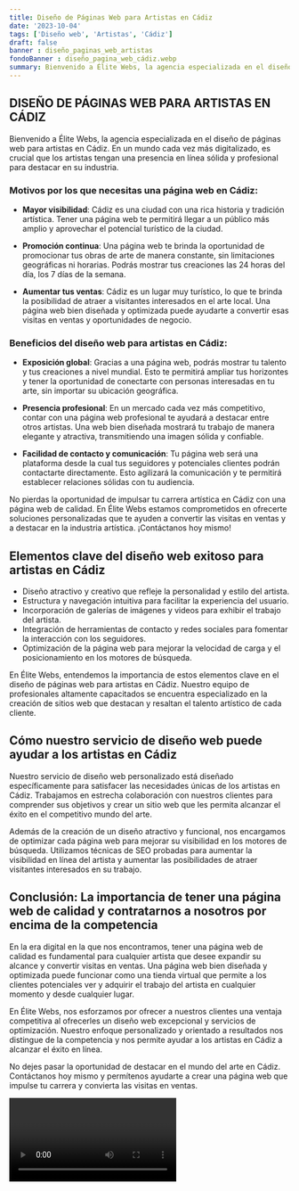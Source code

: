 ```yaml
---
title: Diseño de Páginas Web para Artistas en Cádiz
date: '2023-10-04'
tags: ['Diseño web', 'Artistas', 'Cádiz']
draft: false
banner : diseño_paginas_web_artistas
fondoBanner : diseño_pagina_web_cádiz.webp
summary: Bienvenido a Élite Webs, la agencia especializada en el diseño de páginas web para artistas en Cádiz. En un mundo cada vez más digitalizado, es crucial que los artistas tengan una presencia en línea sólida y profesional para destacar en su industria.
---
```


## DISEÑO DE PÁGINAS WEB PARA ARTISTAS EN CÁDIZ

Bienvenido a Élite Webs, la agencia especializada en el diseño de páginas web para artistas en Cádiz. En un mundo cada vez más digitalizado, es crucial que los artistas tengan una presencia en línea sólida y profesional para destacar en su industria.

### Motivos por los que necesitas una página web en Cádiz:

- **Mayor visibilidad**: Cádiz es una ciudad con una rica historia y tradición artística. Tener una página web te permitirá llegar a un público más amplio y aprovechar el potencial turístico de la ciudad.

- **Promoción continua**: Una página web te brinda la oportunidad de promocionar tus obras de arte de manera constante, sin limitaciones geográficas ni horarias. Podrás mostrar tus creaciones las 24 horas del día, los 7 días de la semana.

- **Aumentar tus ventas**: Cádiz es un lugar muy turístico, lo que te brinda la posibilidad de atraer a visitantes interesados en el arte local. Una página web bien diseñada y optimizada puede ayudarte a convertir esas visitas en ventas y oportunidades de negocio.

### Beneficios del diseño web para artistas en Cádiz:

- **Exposición global**: Gracias a una página web, podrás mostrar tu talento y tus creaciones a nivel mundial. Esto te permitirá ampliar tus horizontes y tener la oportunidad de conectarte con personas interesadas en tu arte, sin importar su ubicación geográfica.

- **Presencia profesional**: En un mercado cada vez más competitivo, contar con una página web profesional te ayudará a destacar entre otros artistas. Una web bien diseñada mostrará tu trabajo de manera elegante y atractiva, transmitiendo una imagen sólida y confiable.

- **Facilidad de contacto y comunicación**: Tu página web será una plataforma desde la cual tus seguidores y potenciales clientes podrán contactarte directamente. Esto agilizará la comunicación y te permitirá establecer relaciones sólidas con tu audiencia.

No pierdas la oportunidad de impulsar tu carrera artística en Cádiz con una página web de calidad. En Élite Webs estamos comprometidos en ofrecerte soluciones personalizadas que te ayuden a convertir las visitas en ventas y a destacar en la industria artística. ¡Contáctanos hoy mismo!

<GifSeo />

<Cta />

## Elementos clave del diseño web exitoso para artistas en Cádiz

- Diseño atractivo y creativo que refleje la personalidad y estilo del artista.
- Estructura y navegación intuitiva para facilitar la experiencia del usuario.
- Incorporación de galerías de imágenes y videos para exhibir el trabajo del artista.
- Integración de herramientas de contacto y redes sociales para fomentar la interacción con los seguidores.
- Optimización de la página web para mejorar la velocidad de carga y el posicionamiento en los motores de búsqueda.

En Élite Webs, entendemos la importancia de estos elementos clave en el diseño de páginas web para artistas en Cádiz. Nuestro equipo de profesionales altamente capacitados se encuentra especializado en la creación de sitios web que destacan y resaltan el talento artístico de cada cliente. 

## Cómo nuestro servicio de diseño web puede ayudar a los artistas en Cádiz

Nuestro servicio de diseño web personalizado está diseñado específicamente para satisfacer las necesidades únicas de los artistas en Cádiz. Trabajamos en estrecha colaboración con nuestros clientes para comprender sus objetivos y crear un sitio web que les permita alcanzar el éxito en el competitivo mundo del arte.

Además de la creación de un diseño atractivo y funcional, nos encargamos de optimizar cada página web para mejorar su visibilidad en los motores de búsqueda. Utilizamos técnicas de SEO probadas para aumentar la visibilidad en línea del artista y aumentar las posibilidades de atraer visitantes interesados en su trabajo.

## Conclusión: La importancia de tener una página web de calidad y contratarnos a nosotros por encima de la competencia

En la era digital en la que nos encontramos, tener una página web de calidad es fundamental para cualquier artista que desee expandir su alcance y convertir visitas en ventas. Una página web bien diseñada y optimizada puede funcionar como una tienda virtual que permite a los clientes potenciales ver y adquirir el trabajo del artista en cualquier momento y desde cualquier lugar.

En Élite Webs, nos esforzamos por ofrecer a nuestros clientes una ventaja competitiva al ofrecerles un diseño web excepcional y servicios de optimización. Nuestro enfoque personalizado y orientado a resultados nos distingue de la competencia y nos permite ayudar a los artistas en Cádiz a alcanzar el éxito en línea.

No dejes pasar la oportunidad de destacar en el mundo del arte en Cádiz. Contáctanos hoy mismo y permítenos ayudarte a crear una página web que impulse tu carrera y convierta las visitas en ventas.

<Video />

<CtaBot job='Artistas' city='Cádiz'/>

<Gmaps query='Cádiz+españa+maps' />